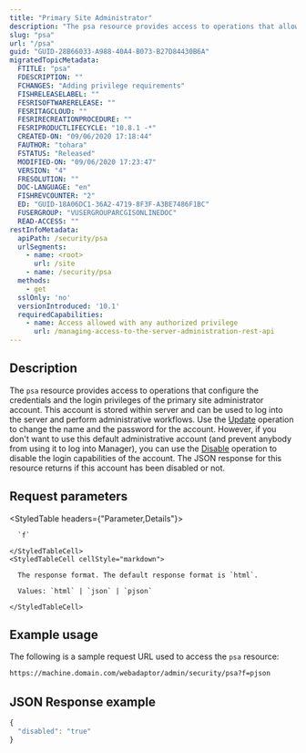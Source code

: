 ```yaml
---
title: "Primary Site Administrator"
description: "The psa resource provides access to operations that allow you to configure the credentials and login privileges of the primary site administrator account."
slug: "psa"
url: "/psa"
guid: "GUID-28B66033-A988-40A4-B073-B27D84430B6A"
migratedTopicMetadata:
  FTITLE: "psa"
  FDESCRIPTION: ""
  FCHANGES: "Adding privilege requirements"
  FISHRELEASELABEL: ""
  FESRISOFTWARERELEASE: ""
  FESRITAGCLOUD: ""
  FESRIRECREATIONPROCEDURE: ""
  FESRIPRODUCTLIFECYCLE: "10.8.1 -*"
  CREATED-ON: "09/06/2020 17:18:44"
  FAUTHOR: "tohara"
  FSTATUS: "Released"
  MODIFIED-ON: "09/06/2020 17:23:47"
  VERSION: "4"
  FRESOLUTION: ""
  DOC-LANGUAGE: "en"
  FISHREVCOUNTER: "2"
  ED: "GUID-18A06DC1-36A2-4719-8F3F-A3BE7486F1BC"
  FUSERGROUP: "VUSERGROUPARCGISONLINEDOC"
  READ-ACCESS: ""
restInfoMetadata:
  apiPath: /security/psa
  urlSegments:
    - name: <root>
      url: /site
    - name: /security/psa
  methods:
    - get
  sslOnly: 'no'
  versionIntroduced: '10.1'
  requiredCapabilities:
    - name: Access allowed with any authorized privilege
      url: /managing-access-to-the-server-administration-rest-api
---
```


## Description

The `psa` resource provides access to operations that configure the credentials and the login privileges of the primary site administrator account. This account is stored within server and can be used to log into the server and perform administrative workflows. Use the [Update](/updatepsa) operation to change the name and the password for the account. However, if you don't want to use this default administrative account (and prevent anybody from using it to log into Manager), you can use the [Disable](/disablepsa) operation to disable the login capabilities of the account. The JSON response for this resource returns if this account has been disabled or not.


##  Request parameters

<StyledTable headers={"Parameter,Details"}>
  <StyledTableRow>
    <StyledTableCell cellStyle="markdown">

      `f` 

    </StyledTableCell>
    <StyledTableCell cellStyle="markdown">

      The response format. The default response format is `html`.

      Values: `html` | `json` | `pjson`

    </StyledTableCell>
  </StyledTableRow>
</StyledTable>


## Example usage

The following is a sample request URL used to access the `psa` resource:

```markdown
https://machine.domain.com/webadaptor/admin/security/psa?f=pjson
```

## JSON Response example

```javascript
{
  "disabled": "true"
}
```